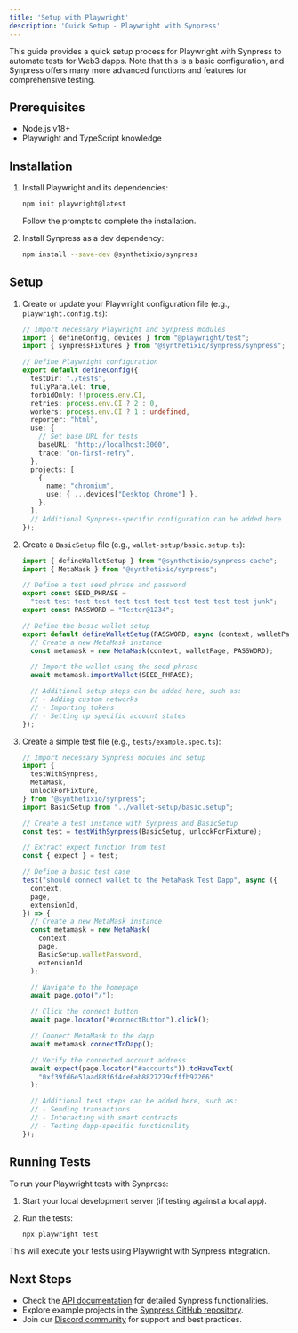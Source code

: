 ```yaml
---
title: 'Setup with Playwright'
description: 'Quick Setup - Playwright with Synpress'
---
```


This guide provides a quick setup process for Playwright with Synpress to automate tests for Web3 dapps. Note that this is a basic configuration, and Synpress offers many more advanced functions and features for comprehensive testing.

## Prerequisites

- Node.js v18+
- Playwright and TypeScript knowledge

## Installation

1. Install Playwright and its dependencies:

   ```bash
   npm init playwright@latest
   ```

   Follow the prompts to complete the installation.

2. Install Synpress as a dev dependency:

   ```bash
   npm install --save-dev @synthetixio/synpress
   ```

## Setup

1. Create or update your Playwright configuration file (e.g., `playwright.config.ts`):

   ```typescript
   // Import necessary Playwright and Synpress modules
   import { defineConfig, devices } from "@playwright/test";
   import { synpressFixtures } from "@synthetixio/synpress/synpress";

   // Define Playwright configuration
   export default defineConfig({
     testDir: "./tests",
     fullyParallel: true,
     forbidOnly: !!process.env.CI,
     retries: process.env.CI ? 2 : 0,
     workers: process.env.CI ? 1 : undefined,
     reporter: "html",
     use: {
       // Set base URL for tests
       baseURL: "http://localhost:3000",
       trace: "on-first-retry",
     },
     projects: [
       {
         name: "chromium",
         use: { ...devices["Desktop Chrome"] },
       },
     ],
     // Additional Synpress-specific configuration can be added here
   });
   ```

2. Create a `BasicSetup` file (e.g., `wallet-setup/basic.setup.ts`):

   ```typescript
   import { defineWalletSetup } from "@synthetixio/synpress-cache";
   import { MetaMask } from "@synthetixio/synpress";

   // Define a test seed phrase and password
   export const SEED_PHRASE =
     "test test test test test test test test test test test junk";
   export const PASSWORD = "Tester@1234";

   // Define the basic wallet setup
   export default defineWalletSetup(PASSWORD, async (context, walletPage) => {
     // Create a new MetaMask instance
     const metamask = new MetaMask(context, walletPage, PASSWORD);

     // Import the wallet using the seed phrase
     await metamask.importWallet(SEED_PHRASE);

     // Additional setup steps can be added here, such as:
     // - Adding custom networks
     // - Importing tokens
     // - Setting up specific account states
   });
   ```

3. Create a simple test file (e.g., `tests/example.spec.ts`):

   ```typescript
   // Import necessary Synpress modules and setup
   import {
     testWithSynpress,
     MetaMask,
     unlockForFixture,
   } from "@synthetixio/synpress";
   import BasicSetup from "../wallet-setup/basic.setup";

   // Create a test instance with Synpress and BasicSetup
   const test = testWithSynpress(BasicSetup, unlockForFixture);

   // Extract expect function from test
   const { expect } = test;

   // Define a basic test case
   test("should connect wallet to the MetaMask Test Dapp", async ({
     context,
     page,
     extensionId,
   }) => {
     // Create a new MetaMask instance
     const metamask = new MetaMask(
       context,
       page,
       BasicSetup.walletPassword,
       extensionId
     );

     // Navigate to the homepage
     await page.goto("/");

     // Click the connect button
     await page.locator("#connectButton").click();

     // Connect MetaMask to the dapp
     await metamask.connectToDapp();

     // Verify the connected account address
     await expect(page.locator("#accounts")).toHaveText(
       "0xf39fd6e51aad88f6f4ce6ab8827279cfffb92266"
     );

     // Additional test steps can be added here, such as:
     // - Sending transactions
     // - Interacting with smart contracts
     // - Testing dapp-specific functionality
   });
   ```

## Running Tests

To run your Playwright tests with Synpress:

1. Start your local development server (if testing against a local app).

2. Run the tests:

   ```bash
   npx playwright test
   ```

This will execute your tests using Playwright with Synpress integration.

## Next Steps

- Check the [API documentation](/api/) for detailed Synpress functionalities.
- Explore example projects in the [Synpress GitHub repository](https://github.com/Synthetixio/synpress/tree/dev/examples).
- Join our [Discord community](https://discord.gg/XhZKSRGtWc) for support and best practices.
